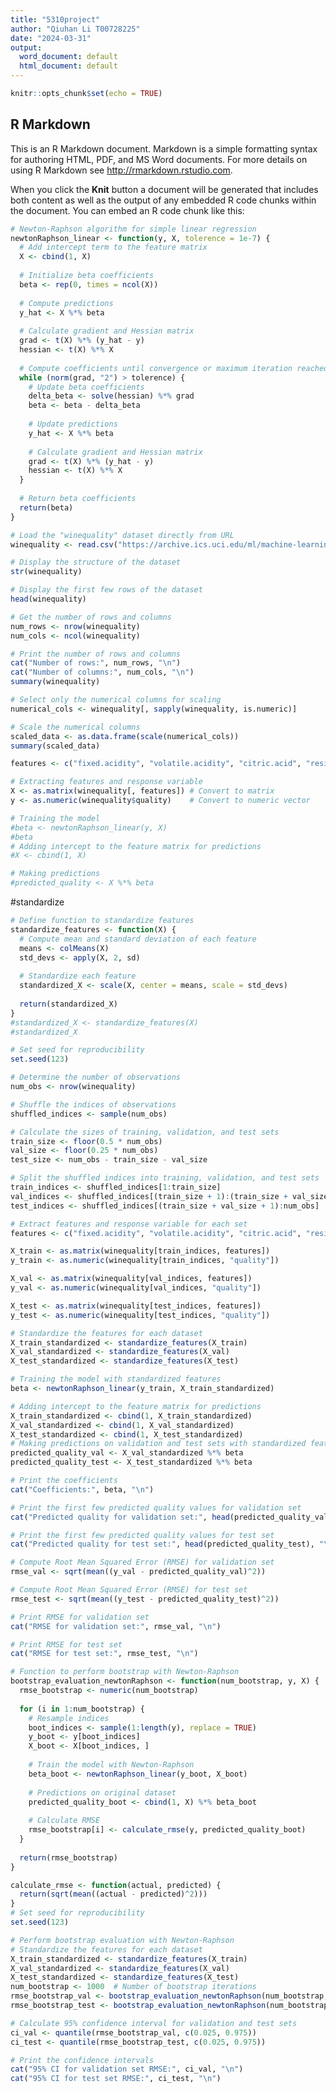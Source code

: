 ---
title: "5310project"
author: "Qiuhan Li T00728225"
date: "2024-03-31"
output:
  word_document: default
  html_document: default
---

```{r setup, include=FALSE}
knitr::opts_chunk$set(echo = TRUE)
```

## R Markdown

This is an R Markdown document. Markdown is a simple formatting syntax for authoring HTML, PDF, and MS Word documents. For more details on using R Markdown see <http://rmarkdown.rstudio.com>.

When you click the **Knit** button a document will be generated that includes both content as well as the output of any embedded R code chunks within the document. You can embed an R code chunk like this:


```{r}
# Newton-Raphson algorithm for simple linear regression
newtonRaphson_linear <- function(y, X, tolerence = 1e-7) {
  # Add intercept term to the feature matrix
  X <- cbind(1, X)
  
  # Initialize beta coefficients
  beta <- rep(0, times = ncol(X))
  
  # Compute predictions
  y_hat <- X %*% beta
  
  # Calculate gradient and Hessian matrix
  grad <- t(X) %*% (y_hat - y)
  hessian <- t(X) %*% X
  
  # Compute coefficients until convergence or maximum iteration reached
  while (norm(grad, "2") > tolerence) {
    # Update beta coefficients
    delta_beta <- solve(hessian) %*% grad
    beta <- beta - delta_beta
    
    # Update predictions
    y_hat <- X %*% beta
    
    # Calculate gradient and Hessian matrix
    grad <- t(X) %*% (y_hat - y)
    hessian <- t(X) %*% X
  }
  
  # Return beta coefficients
  return(beta)
}

```

```{r}
# Load the "winequality" dataset directly from URL
winequality <- read.csv("https://archive.ics.uci.edu/ml/machine-learning-databases/wine-quality/winequality-red.csv", header = TRUE, sep = ";")

# Display the structure of the dataset
str(winequality)

# Display the first few rows of the dataset
head(winequality)

# Get the number of rows and columns
num_rows <- nrow(winequality)
num_cols <- ncol(winequality)

# Print the number of rows and columns
cat("Number of rows:", num_rows, "\n")
cat("Number of columns:", num_cols, "\n")
summary(winequality)

# Select only the numerical columns for scaling
numerical_cols <- winequality[, sapply(winequality, is.numeric)]

# Scale the numerical columns
scaled_data <- as.data.frame(scale(numerical_cols))
summary(scaled_data)
```



```{r}
features <- c("fixed.acidity", "volatile.acidity", "citric.acid", "residual.sugar", "chlorides", "free.sulfur.dioxide", "total.sulfur.dioxide", "density", "pH", "sulphates", "alcohol")

# Extracting features and response variable
X <- as.matrix(winequality[, features]) # Convert to matrix
y <- as.numeric(winequality$quality)    # Convert to numeric vector

# Training the model
#beta <- newtonRaphson_linear(y, X)
#beta
# Adding intercept to the feature matrix for predictions
#X <- cbind(1, X)

# Making predictions
#predicted_quality <- X %*% beta


```
#standardize
```{r}
# Define function to standardize features
standardize_features <- function(X) {
  # Compute mean and standard deviation of each feature
  means <- colMeans(X)
  std_devs <- apply(X, 2, sd)
  
  # Standardize each feature
  standardized_X <- scale(X, center = means, scale = std_devs)
  
  return(standardized_X)
}
#standardized_X <- standardize_features(X)
#standardized_X
```

```{r}
# Set seed for reproducibility
set.seed(123)

# Determine the number of observations
num_obs <- nrow(winequality)

# Shuffle the indices of observations
shuffled_indices <- sample(num_obs)

# Calculate the sizes of training, validation, and test sets
train_size <- floor(0.5 * num_obs)
val_size <- floor(0.25 * num_obs)
test_size <- num_obs - train_size - val_size

# Split the shuffled indices into training, validation, and test sets
train_indices <- shuffled_indices[1:train_size]
val_indices <- shuffled_indices[(train_size + 1):(train_size + val_size)]
test_indices <- shuffled_indices[(train_size + val_size + 1):num_obs]

# Extract features and response variable for each set
features <- c("fixed.acidity", "volatile.acidity", "citric.acid", "residual.sugar", "chlorides", "free.sulfur.dioxide", "total.sulfur.dioxide", "density", "pH", "sulphates", "alcohol")

X_train <- as.matrix(winequality[train_indices, features])
y_train <- as.numeric(winequality[train_indices, "quality"])

X_val <- as.matrix(winequality[val_indices, features])
y_val <- as.numeric(winequality[val_indices, "quality"])

X_test <- as.matrix(winequality[test_indices, features])
y_test <- as.numeric(winequality[test_indices, "quality"])

# Standardize the features for each dataset
X_train_standardized <- standardize_features(X_train)
X_val_standardized <- standardize_features(X_val)
X_test_standardized <- standardize_features(X_test)

# Training the model with standardized features
beta <- newtonRaphson_linear(y_train, X_train_standardized)

# Adding intercept to the feature matrix for predictions
X_train_standardized <- cbind(1, X_train_standardized)
X_val_standardized <- cbind(1, X_val_standardized)
X_test_standardized <- cbind(1, X_test_standardized)
# Making predictions on validation and test sets with standardized features
predicted_quality_val <- X_val_standardized %*% beta
predicted_quality_test <- X_test_standardized %*% beta

# Print the coefficients
cat("Coefficients:", beta, "\n")

# Print the first few predicted quality values for validation set
cat("Predicted quality for validation set:", head(predicted_quality_val), "\n")

# Print the first few predicted quality values for test set
cat("Predicted quality for test set:", head(predicted_quality_test), "\n")


```

```{r}
# Compute Root Mean Squared Error (RMSE) for validation set
rmse_val <- sqrt(mean((y_val - predicted_quality_val)^2))

# Compute Root Mean Squared Error (RMSE) for test set
rmse_test <- sqrt(mean((y_test - predicted_quality_test)^2))

# Print RMSE for validation set
cat("RMSE for validation set:", rmse_val, "\n")

# Print RMSE for test set
cat("RMSE for test set:", rmse_test, "\n")
```

```{r}
# Function to perform bootstrap with Newton-Raphson
bootstrap_evaluation_newtonRaphson <- function(num_bootstrap, y, X) {
  rmse_bootstrap <- numeric(num_bootstrap)
  
  for (i in 1:num_bootstrap) {
    # Resample indices
    boot_indices <- sample(1:length(y), replace = TRUE)
    y_boot <- y[boot_indices]
    X_boot <- X[boot_indices, ]
    
    # Train the model with Newton-Raphson
    beta_boot <- newtonRaphson_linear(y_boot, X_boot)
    
    # Predictions on original dataset
    predicted_quality_boot <- cbind(1, X) %*% beta_boot
    
    # Calculate RMSE
    rmse_bootstrap[i] <- calculate_rmse(y, predicted_quality_boot)
  }
  
  return(rmse_bootstrap)
}

calculate_rmse <- function(actual, predicted) {
  return(sqrt(mean((actual - predicted)^2)))
}
# Set seed for reproducibility
set.seed(123)

# Perform bootstrap evaluation with Newton-Raphson
# Standardize the features for each dataset
X_train_standardized <- standardize_features(X_train)
X_val_standardized <- standardize_features(X_val)
X_test_standardized <- standardize_features(X_test)
num_bootstrap <- 1000  # Number of bootstrap iterations
rmse_bootstrap_val <- bootstrap_evaluation_newtonRaphson(num_bootstrap, y_val, X_val_standardized)
rmse_bootstrap_test <- bootstrap_evaluation_newtonRaphson(num_bootstrap, y_test, X_test_standardized)

# Calculate 95% confidence interval for validation and test sets
ci_val <- quantile(rmse_bootstrap_val, c(0.025, 0.975))
ci_test <- quantile(rmse_bootstrap_test, c(0.025, 0.975))

# Print the confidence intervals
cat("95% CI for validation set RMSE:", ci_val, "\n")
cat("95% CI for test set RMSE:", ci_test, "\n")

```

